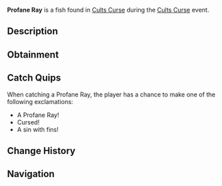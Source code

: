{{FishInfobox
|image          = Profane Ray.png
|rarity         = Limited
|event          = Cults Curse
|sea            = First Sea
|location       = [[Cults Curse]]
|sublocation    = 
|sources        = Fishing Rod
|radar_location = 
|prog_speed     = -70
|xp             = 1550
|weather        = 
|time           = 
|season         = 
|bait           = 
|base_weight    = 280
|base_value     = 4500
|weight_range   = 160
|base_chance    = 15
|base_resil     = 20
}}
'''Profane Ray''' is a {{Rarity|Limited}} fish found in [[Cults Curse]] during the [[Cults Curse]] event.

== Description ==
{{Description|Displaying an unholy glow, the Profane Ray glides, with wings casting silhouettes that profane the silence.|Bestiary Entry}}

== Obtainment ==
{{Description|Can only be caught in the Cursed Pool.|Bestiary Hint}}
{{Fish Availability|
Cults Curse
|top_rods      = 
Leviathan's Fang Rod\151348.79\138292.92;
Free Spirit Rod\150891.3\136701.3;
Trident Rod\136488.8\123653.23;
Azure Of Lagoon\119325.05\106656.22;
No-Life Rod\116244.1\111588.75;
Buddy Bond Rod\69376.11\66082.4;
Lucky Rod\80629.84\80255.96;
Firefly Rod\108290.99\107728.34;
Seraphic Rod\114406.2\112762.61;
Ethereal Prism Rod\111854.57\110222.5;
Challenger's Rod\111663.86\103676.47;
Rod Of The Forgotten Fang\104934.9\99264.71;
Depthseeker Rod\101191.58\91222.91;
Rod Of The Exalted One\98634.79\90452.74;
Blazebringer Rod\96476.07\87403.34;
Rod Of The Depths\94044.67\86659.66;
Zeus Rod\93489.91\88103.99;
Verdant Shear Rod\92215.37\87742.91;
Avalanche Rod\89262.09\80422.8;
Volcanic Rod\84347.65\76415.49;
Steady Rod\43807.35\38976.91
|recommended   = Trident Rod
}}

== Catch Quips ==
When catching a Profane Ray, the player has a chance to make one of the following exclamations:
* A Profane Ray!
* Cursed!
* A sin with fins!

== Change History ==
{{Change History|{{subst:Current Version}}}}

== Navigation ==
{{Fish Navbox|Cults Curse}}